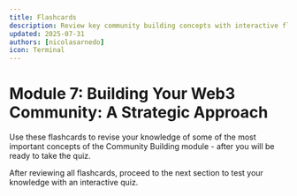 ```yaml
---
title: Flashcards
description: Review key community building concepts with interactive flashcards
updated: 2025-07-31
authors: [nicolasarnedo]
icon: Terminal
---
```



# Module 7: Building Your Web3 Community: A Strategic Approach

Use these flashcards to revise your knowledge of some of the most important concepts of the Community Building module - after you will be ready to take the quiz.

<Flashcard flashcardSetId="community-building" quizUrl="/academy/codebase-entrepreneur-community/07-community-building/13-quiz" />

<div className="mt-8 p-4 border border-border rounded-lg bg-muted/30">
    <p className="text-sm text-muted-foreground flex items-center gap-2">
        <HelpCircle className="h-4 w-4" />
        <span>After reviewing all flashcards, proceed to the next section to test your knowledge with an interactive quiz.</span>
    </p>
</div>